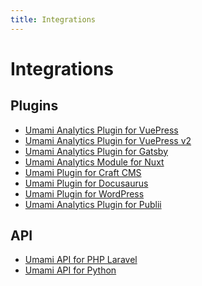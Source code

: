```yaml
---
title: Integrations
---
```


# Integrations

## Plugins

- [Umami Analytics Plugin for VuePress](https://github.com/spekulatius/vuepress-plugin-umami)
- [Umami Analytics Plugin for VuePress v2](https://github.com/azat-io/vuepress-plugin-umami-analytics)
- [Umami Analytics Plugin for Gatsby](https://www.gatsbyjs.com/plugins/gatsby-plugin-umami/)
- [Umami Analytics Module for Nuxt](https://github.com/ijkml/nuxt-umami)
- [Umami Plugin for Craft CMS](https://github.com/stenvdb/craft-umami)
- [Umami Plugin for Docusaurus](https://github.com/mikeckennedy/umami-python)
- [Umami Plugin for WordPress](https://wordpress.org/plugins/integrate-umami/)
- [Umami Analytics Plugin for Publii](https://marketplace.getpublii.com/plugins/umami-analytics/)

## API

- [Umami API for PHP Laravel](https://github.com/atm-code/laravel-umami)
- [Umami API for Python](https://github.com/mikeckennedy/umami-python)
